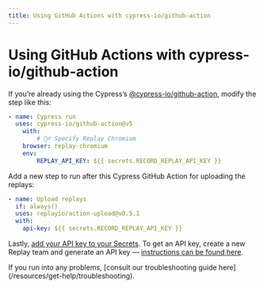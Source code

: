 ```yaml
---
title: Using GitHub Actions with cypress-io/github-action
---
```


# Using GitHub Actions with cypress-io/github-action

If you’re already using the Cypress’s [@cypress-io/github-action](https://github.com/cypress-io/github-action), modify the step like this:

```yaml
- name: Cypress run
  uses: cypress-io/github-action@v5
	with:
		# 🙋‍♂️ Specify Replay Chromium
    browser: replay-chromium
	env:
		REPLAY_API_KEY: ${{ secrets.RECORD_REPLAY_API_KEY }}
```

Add a new step to run after this Cypress GitHub Action for uploading the replays:

```yaml
- name: Upload replays
  if: always()
  uses: replayio/action-upload@v0.5.1
  with:
    api-key: ${{ secrets.RECORD_REPLAY_API_KEY }}
```

Lastly, [add your API key to your Secrets](https://docs.github.com/en/codespaces/managing-codespaces-for-your-organization/managing-encrypted-secrets-for-your-repository-and-organization-for-github-codespaces#adding-secrets-for-a-repository). To get an API key, create a new Replay team and generate an API key — [instructions can be found here](/getting-started/teams-admin/setting-up-a-team#api-keys).

<Callout type="info" emoji="⚠️">
 If you run into any problems, [consult our troubleshooting guide here](/resources/get-help/troubleshooting).
</Callout>